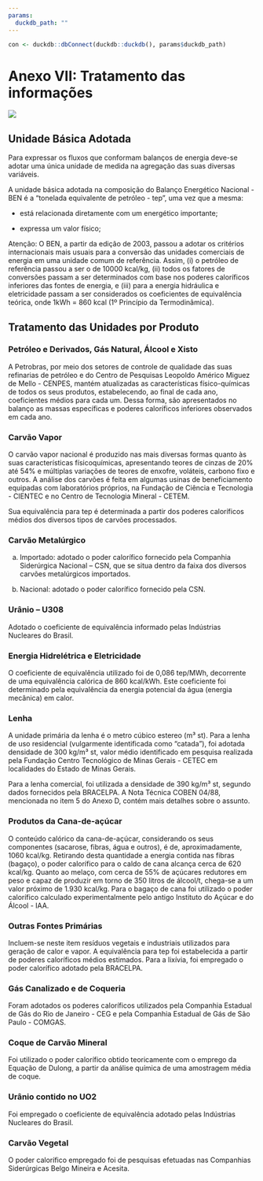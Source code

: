 ```yaml
---
params:
  duckdb_path: ""
---
```


```r
con <- duckdb::dbConnect(duckdb::duckdb(), params$duckdb_path)
```

# Anexo VII: Tratamento das informações {-}

![](../img/capas/imagem_cap_anexo.png)

## Unidade Básica Adotada

Para expressar os fluxos que conformam balanços de energia deve-se adotar uma única unidade de medida na agregação das suas diversas variáveis.

A unidade básica adotada na composição do Balanço Energético Nacional - BEN é a “tonelada equivalente de petróleo - tep”, uma vez que a mesma:

* está relacionada diretamente com um energético importante;

* expressa um valor físico;

Atenção: O BEN, a partir da edição de 2003, passou a adotar os critérios internacionais mais usuais para a conversão das unidades comerciais de energia em uma unidade comum de referência. Assim, (i) o petróleo de referência passou a ser o de 10000 kcal/kg, (ii) todos os fatores de conversões passam a ser determinados com base nos poderes caloríficos inferiores das fontes de energia, e (iii) para a energia hidráulica e eletricidade passam a ser considerados os coeficientes de equivalência teórica, onde 1kWh = 860 kcal (1º Princípio da Termodinâmica).


## Tratamento das Unidades por Produto

### Petróleo e Derivados, Gás Natural, Álcool e Xisto

A Petrobras, por meio dos setores de controle de qualidade das suas refinarias de petróleo e do Centro de Pesquisas Leopoldo Américo Miguez de Mello - CENPES, mantém atualizadas as características físico-químicas de todos os seus produtos, estabelecendo, ao final de cada ano, coeficientes médios para cada um. Dessa forma, são apresentados no balanço as massas específicas e poderes caloríficos inferiores observados em cada ano.


### Carvão Vapor

O carvão vapor nacional é produzido nas mais diversas formas quanto às suas características físicoquímicas, apresentando teores de cinzas de 20% até 54% e múltiplas variações de teores de enxofre, voláteis, carbono fixo e outros. A análise dos carvões é feita em algumas usinas de beneficiamento equipadas com laboratórios próprios, na Fundação de Ciência e Tecnologia - CIENTEC e no Centro de Tecnologia Mineral - CETEM.

Sua equivalência para tep é determinada a partir dos poderes caloríficos médios dos diversos tipos de carvões processados.


### Carvão Metalúrgico

a) Importado: adotado o poder calorífico fornecido pela Companhia Siderúrgica Nacional – CSN, que se situa dentro da faixa dos diversos carvões metalúrgicos importados.

b) Nacional: adotado o poder calorífico fornecido pela CSN.


### Urânio – U308

Adotado o coeficiente de equivalência informado pelas Indústrias Nucleares do Brasil.


### Energia Hidrelétrica e Eletricidade

O coeficiente de equivalência utilizado foi de 0,086 tep/MWh, decorrente de uma equivalência calórica de 860 kcal/kWh. Este coeficiente foi determinado pela equivalência da energia potencial da água (energia mecânica) em calor.


### Lenha

A unidade primária da lenha é o metro cúbico estereo (m³ st). Para a lenha de uso residencial (vulgarmente identificada como “catada”), foi adotada densidade de 300 kg/m³ st, valor médio identificado em pesquisa realizada pela Fundação Centro Tecnológico de Minas Gerais - CETEC em localidades do Estado de Minas Gerais.

Para a lenha comercial, foi utilizada a densidade de 390 kg/m³ st, segundo dados fornecidos pela BRACELPA. A Nota Técnica COBEN 04/88, mencionada no item 5 do Anexo D, contém mais detalhes sobre o assunto.


### Produtos da Cana-de-açúcar

O conteúdo calórico da cana-de-açúcar, considerando os seus componentes (sacarose, fibras, água e outros), é de, aproximadamente, 1060 kcal/kg. Retirando desta quantidade a energia contida nas fibras (bagaço), o poder calorífico para o caldo de cana alcança cerca de 620 kcal/kg. Quanto ao melaço, com cerca de 55% de açúcares redutores em peso e capaz de produzir em torno de 350 litros de álcool/t, chega-se a um valor próximo de 1.930 kcal/kg. Para o bagaço de cana foi utilizado o poder calorífico calculado experimentalmente pelo antigo Instituto do Açúcar e do Álcool - IAA.


### Outras Fontes Primárias

Incluem-se neste item resíduos vegetais e industriais utilizados para geração de calor e vapor. A equivalência para tep foi estabelecida a partir de poderes caloríficos médios estimados. Para a lixívia, foi empregado o poder calorífico adotado pela BRACELPA.


### Gás Canalizado e de Coqueria

Foram adotados os poderes caloríficos utilizados pela Companhia Estadual de Gás do Rio de Janeiro - CEG e pela Companhia Estadual de Gás de São Paulo - COMGAS.


### Coque de Carvão Mineral

Foi utilizado o poder calorífico obtido teoricamente com o emprego da Equação de Dulong, a partir da análise química de uma amostragem média de coque.


### Urânio contido no UO2

Foi empregado o coeficiente de equivalência adotado pelas Indústrias Nucleares do Brasil.


### Carvão Vegetal

O poder calorífico empregado foi de pesquisas efetuadas nas Companhias Siderúrgicas Belgo Mineira e Acesita.